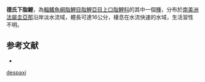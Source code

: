 {{Speciesbox
| status = NE
| status_system = IUCN3.1
| genus = Hypomasticus
| species = despaxi
| authority = [[Puyo|Puyo]], 1943
| synonyms = *''Leporinus despaxi''<br /><small>Puyo, 1943</small>
}}
'''德氏下脂鯉'''，為[[輻鰭魚綱|輻鰭魚綱]][[脂鯉目|脂鯉目]][[脂鯉亞目|脂鯉亞目]][[上口脂鯉科|上口脂鯉科]]的其中一個[[種|種]]，分布於[[南美洲|南美洲]][[法屬圭亞那|法屬圭亞那]]沿岸淡水流域，體長可達16公分，棲息在水流快速的水域，生活習性不明。

==参考文献==
{{refbegin}}
*{{FishBase_species|genus=Hypomasticus|species=despaxi|year=2013|month=8}}
{{refend}}
{{Taxonbar|from=Q5542710}}

[[Category:下脂鯉屬|despaxi]]


{{魚類小作品}}